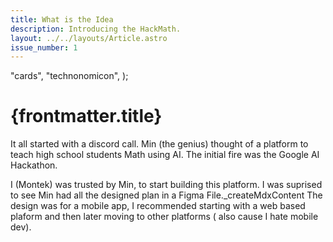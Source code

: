 ```yaml
---
title: What is the Idea
description: Introducing the HackMath.
layout: ../../layouts/Article.astro
issue_number: 1
---
```



  "cards",
  "technonomicon",
);

# {frontmatter.title}

<FancyParagraph>
  It all started with a discord call. Min (the genius) thought of a platform to teach high school students Math using AI. The initial fire was 
  the Google AI Hackathon.
</FancyParagraph>

I (Montek) was trusted by Min, to start building this platform. I was suprised to see Min had all the designed plan in a Figma File._createMdxContent
The design was for a mobile app, I recommended starting with a web based plaform and then later moving to other platforms ( also cause I hate mobile dev).

